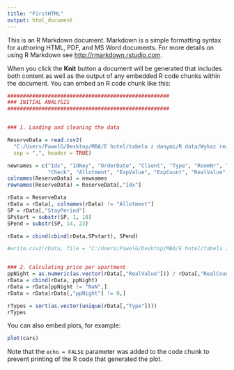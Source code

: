 ```yaml
---
title: "FirstHTML"
output: html_document
---
```


This is an R Markdown document. Markdown is a simple formatting syntax for authoring HTML, PDF, and MS Word documents. For more details on using R Markdown see <http://rmarkdown.rstudio.com>.

When you click the **Knit** button a document will be generated that includes both content as well as the output of any embedded R code chunks within the document. You can embed an R code chunk like this:

```r
#################################################### 
### INITIAL ANALYSIS
####################################################


### 1. Loading and cleaning the data 

ReserveData = read.csv2(
  "C:/Users/PawelG/Desktop/MBA/E hotel/tabela z danymi/R data/Wykaz rezerwacji_PG.csv", 
  sep = ",", header = TRUE)

newnames = c("Idx", "IdKey", "OrderDate", "Client", "Type", "RoomNr", "StayPeriod", 
             "Check", "Allotment", "ExpValue", "ExpCount", "RealValue", "RealCount")
colnames(ReserveData) = newnames
rownames(ReserveData) = ReserveData[,"Idx"]

rData = ReserveData
rData = rData[, colnames(rData) != "Allotment"]
SP = rData[,"StayPeriod"]
SPstart = substr(SP, 1, 10)
SPend = substr(SP, 14, 23)

rData = cbind(cbind(rData,SPstart), SPend)

#write.csv2(rData, file = "C:/Users/PawelG/Desktop/MBA/E hotel/tabela z danymi/R data/rDataTest.csv")


### 2. Calculating price per apartment
ppNight = as.numeric(as.vector(rData[,"RealValue"])) / rData[,"RealCount"]
rData = cbind(rData, ppNight)
rData = rData[ppNight != "NaN",]
rData = rData[rData[,"ppNight"] != 0,] 

rTypes = sort(as.vector(unique(rData[,"Type"])))
rTypes

```

You can also embed plots, for example:

```r
plot(cars)
```

Note that the `echo = FALSE` parameter was added to the code chunk to prevent printing of the R code that generated the plot.

